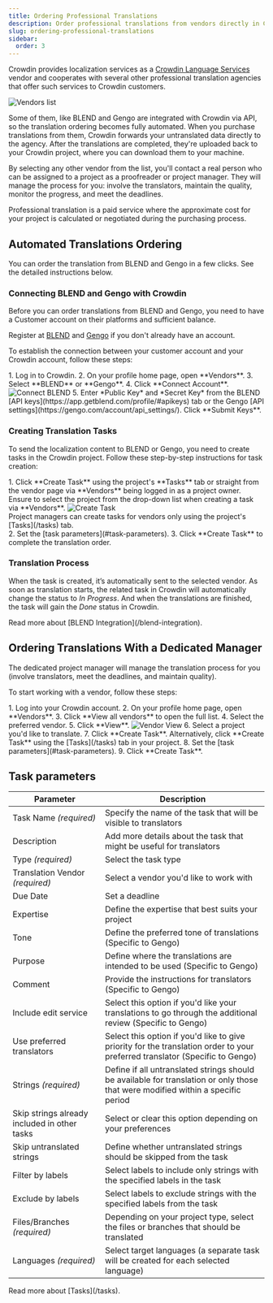 ```yaml
---
title: Ordering Professional Translations
description: Order professional translations from vendors directly in Crowdin
slug: ordering-professional-translations
sidebar:
  order: 3
---
```



Crowdin provides localization services as a [Crowdin Language Services](/crowdin-language-services) vendor and cooperates with several other professional translation agencies that offer such services to Crowdin customers.

<Image src={vendorsList} alt="Vendors list" class="no-shadow mb-8" />

Some of them, like BLEND and Gengo are integrated with Crowdin via API, so the translation ordering becomes fully automated. When you purchase translations from them, Crowdin forwards your untranslated data directly to the agency. After the translations are completed, they're uploaded back to your Crowdin project, where you can download them to your machine.

By selecting any other vendor from the list, you'll contact a real person who can be assigned to a project as a proofreader or project manager.
They will manage the process for you: involve the translators, maintain the quality, monitor the progress, and meet the deadlines.

Professional translation is a paid service where the approximate cost for your project is calculated or negotiated during the purchasing process.

## Automated Translations Ordering

You can order the translation from BLEND and Gengo in a few clicks. See the detailed instructions below.

### Connecting BLEND and Gengo with Crowdin

Before you can order translations from BLEND and Gengo, you need to have a Customer account on their platforms and sufficient balance.

Register at [BLEND](https://app.getblend.com/auth/register) and [Gengo](https://gengo.com/auth/form/signup/) if you don't already have an account.

To establish the connection between your customer account and your Crowdin account, follow these steps:

<Steps>
  1. Log in to Crowdin.
  2. On your profile home page, open **Vendors**.
  3. Select **BLEND** or **Gengo**.
  4. Click **Connect Account**. <Image src={blendConnect} alt="Connect BLEND" />
  5. Enter *Public Key* and *Secret Key* from the BLEND [API keys](https://app.getblend.com/profile/#apikeys) tab or the Gengo [API settings](https://gengo.com/account/api_settings/). Click **Submit Keys**.
</Steps>

### Creating Translation Tasks

To send the localization content to BLEND or Gengo, you need to create tasks in the Crowdin project. Follow these step-by-step instructions for task creation:

<Steps>
  1. Click **Create Task** using the project's **Tasks** tab or straight from the vendor page via **Vendors** being logged in as a project owner. Ensure to select the project from the drop-down list when creating a task via **Vendors**. <Image src={blendCreateTask} alt="Create Task" />
      <Aside>Project managers can create tasks for vendors only using the project's [Tasks](/tasks) tab.</Aside>
  2. Set the [task parameters](#task-parameters).
  3. Click **Create Task** to complete the translation order.
</Steps>

### Translation Process

When the task is created, it’s automatically sent to the selected vendor. As soon as translation starts, the related task in Crowdin will automatically change the status to *In Progress*. And when the translations are finished, the task will gain the *Done* status in Crowdin.

<ReadMore>
  Read more about [BLEND Integration](/blend-integration).
</ReadMore>

## Ordering Translations With a Dedicated Manager

The dedicated project manager will manage the translation process for you (involve translators, meet the deadlines, and maintain quality).

To start working with a vendor, follow these steps:

<Steps>
  1. Log into your Crowdin account.
  2. On your profile home page, open **Vendors**.
  3. Click **View all vendors** to open the full list.
  4. Select the preferred vendor.
  5. Click **View**. <Image src={vendorView} alt="Vendor View" />
  6. Select a project you'd like to translate.
  7. Click **Create Task**. Alternatively, click **Create Task** using the [Tasks](/tasks) tab in your project.
  8. Set the [task parameters](#task-parameters).
  9. Click **Create Task**.
</Steps>

<LinkCard
  title="Crowdin Language Services"
  description="Crowdin Language Services is an integrated solution that allows you to order professional translations and proofreading services for your Crowdin project in a few clicks"
  href="/crowdin-language-services"
/>

## Task parameters

| Parameter                                    | Description                                                                                                                      |
|----------------------------------------------|----------------------------------------------------------------------------------------------------------------------------------|
| Task Name *(required)*                       | Specify the name of the task that will be visible to translators                                                                 |
| Description                                  | Add more details about the task that might be useful for translators                                                             |
| Type *(required)*                            | Select the task type                                                                                                             |
| Translation Vendor *(required)*              | Select a vendor you'd like to work with                                                                                          |
| Due Date                                     | Set a deadline                                                                                                                   |
| Expertise                                    | Define the expertise that best suits your project                                                                                |
| Tone                                         | Define the preferred tone of translations (Specific to Gengo)                                                                    |
| Purpose                                      | Define where the translations are intended to be used (Specific to Gengo)                                                        |
| Comment                                      | Provide the instructions for translators (Specific to Gengo)                                                                     |
| Include edit service                         | Select this option if you'd like your translations to go through the additional review (Specific to Gengo)                       |
| Use preferred translators                    | Select this option if you'd like to give priority for the translation order to your preferred translator (Specific to Gengo)     |
| Strings *(required)*                         | Define if all untranslated strings should be available for translation or only those that were modified within a specific period |
| Skip strings already included in other tasks | Select or clear this option depending on your preferences                                                                        |
| Skip untranslated strings                    | Define whether untranslated strings should be skipped from the task                                                              |
| Filter by labels                             | Select labels to include only strings with the specified labels in the task                                                      |
| Exclude by labels                            | Select labels to exclude strings with the specified labels from the task                                                         |
| Files/Branches *(required)*                  | Depending on your project type, select the files or branches that should be translated                                           |
| Languages *(required)*                       | Select target languages (a separate task will be created for each selected language)                                             |

<ReadMore>
  Read more about [Tasks](/tasks).
</ReadMore>
